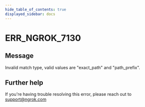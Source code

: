 ```yaml
---
hide_table_of_contents: true
displayed_sidebar: docs
---
```



# ERR_NGROK_7130

## Message

Invalid match type, valid values are "exact_path" and "path_prefix".

<ErrorDetails error="err_ngrok_7130" />

## Further help

If you're having trouble resolving this error, please reach out to [support@ngrok.com](mailto:support@ngrok.com?subject=Help%20with%20ERR_NGROK_7130)
